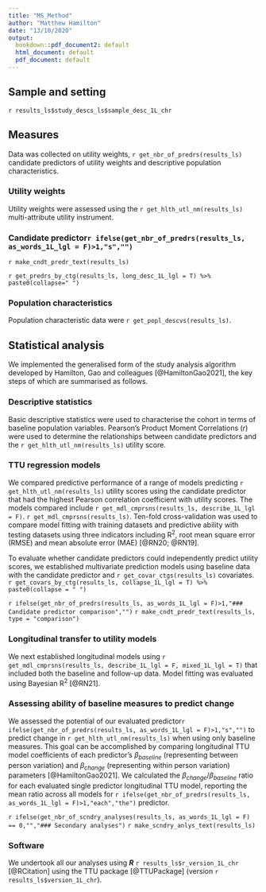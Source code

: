 ```yaml
---
title: "MS_Method"
author: "Matthew Hamilton"
date: "13/10/2020"
output:
  bookdown::pdf_document2: default
  html_document: default
  pdf_document: default
---
```

## Sample and setting
`r results_ls$study_descs_ls$sample_desc_1L_chr`

## Measures
Data was collected on utility weights, `r get_nbr_of_predrs(results_ls)` candidate predictors of utility weights and descriptive population characteristics. 

### Utility weights
Utility weights were assessed using the `r get_hlth_utl_nm(results_ls)` multi-attribute utility instrument.

### Candidate predictor`r ifelse(get_nbr_of_predrs(results_ls, as_words_1L_lgl = F)>1,"s","")`
`r make_cndt_predr_text(results_ls)` 

`r get_predrs_by_ctg(results_ls, long_desc_1L_lgl = T) %>% paste0(collapse=" ")`

### Population characteristics
Population characteristic data were `r get_popl_descvs(results_ls)`.

## Statistical analysis
We implemented the generalised form of the study analysis algorithm developed by Hamilton, Gao and colleagues [@HamiltonGao2021], the key steps of which are summarised as follows.

### Descriptive statistics
Basic descriptive statistics were used to characterise the cohort in terms of baseline population variables. Pearson’s Product Moment Correlations (*r*) were used to determine the relationships between candidate predictors and the `r get_hlth_utl_nm(results_ls)` utility score.

### TTU regression models 
We compared predictive performance of a range of models predicting `r get_hlth_utl_nm(results_ls)` utility scores using the candidate predictor that had the highest Pearson correlation coefficient with utility scores. The models compared include `r get_mdl_cmprsns(results_ls, describe_1L_lgl = F)`. `r get_mdl_cmprsns(results_ls)`. Ten-fold cross-validation was used to compare model fitting with training datasets and predictive ability with testing datasets using three indicators including R^2^, root mean square error (RMSE) and mean absolute error (MAE)  [@RN20; @RN19].

To evaluate whether candidate predictors could independently predict utility scores, we established multivariate prediction models using baseline data with the candidate predictor and `r get_covar_ctgs(results_ls)` covariates. `r get_covars_by_ctg(results_ls, collapse_1L_lgl = T) %>% paste0(collapse = " ")`

`r ifelse(get_nbr_of_predrs(results_ls, as_words_1L_lgl = F)>1,"### Candidate predictor comparison","")`
`r make_cndt_predr_text(results_ls, type = "comparison")` 

### Longitudinal transfer to utility models
We next established longitudinal models using `r get_mdl_cmprsns(results_ls, describe_1L_lgl = F, mixed_1L_lgl = T)` that included both the baseline and follow-up data. Model fitting was evaluated using Bayesian R^2^ [@RN21].

### Assessing ability of baseline measures to predict change
We assessed the potential of our evaluated predictor`r ifelse(get_nbr_of_predrs(results_ls, as_words_1L_lgl = F)>1,"s","")` to predict change in `r get_hlth_utl_nm(results_ls)` when using only baseline measures. This goal can be accomplished by comparing longitudinal TTU model coefficients of each predictor's ${\beta}_{baseline}$ (representing between person variation) and ${\beta}_{change}$ (representing within person variation) parameters [@HamiltonGao2021]. We calculated the ${\beta}_{change}/{\beta}_{baseline}$ ratio for each evaluated single predictor longitudinal TTU model, reporting the mean ratio across all models for `r ifelse(get_nbr_of_predrs(results_ls, as_words_1L_lgl = F)>1,"each","the")` predictor.

`r ifelse(get_nbr_of_scndry_analyses(results_ls, as_words_1L_lgl = F) == 0,"","### Secondary analyses")`
`r make_scndry_anlys_text(results_ls)`

### Software
We undertook all our analyses using  ***R*** `r results_ls$r_version_1L_chr` [@RCitation] using the TTU package [@TTUPackage] (version `r results_ls$version_1L_chr`). 
